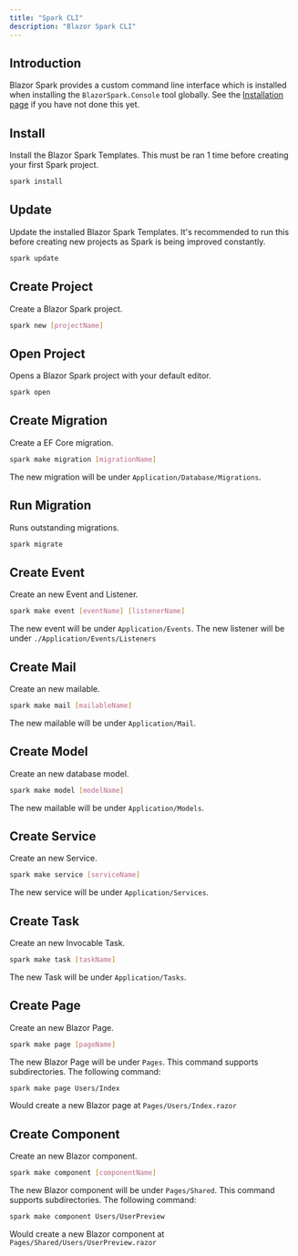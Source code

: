 ```yaml
---
title: "Spark CLI"
description: "Blazor Spark CLI"
---
```


## Introduction
Blazor Spark provides a custom command line interface which is installed when installing the `BlazorSpark.Console` tool globally. See the [Installation page](/docs/installation) if you have not done this yet.


## Install
Install the Blazor Spark Templates. This must be ran 1 time before creating your first Spark project.
```bash
spark install
```

## Update
Update the installed Blazor Spark Templates. It's recommended to run this before creating new projects as Spark is being improved constantly.
```bash
spark update
```

## Create Project
Create a Blazor Spark project.
```bash
spark new [projectName]
```

## Open Project
Opens a Blazor Spark project with your default editor.
```bash
spark open
```

## Create Migration
Create a EF Core migration.
```bash
spark make migration [migrationName]
```
The new migration will be under `Application/Database/Migrations`.

## Run Migration
Runs outstanding migrations.
```bash
spark migrate
```

## Create Event
Create an new Event and Listener.
```bash
spark make event [eventName] [listenerName]
```
The new event will be under `Application/Events`. The new listener will be under `./Application/Events/Listeners`

## Create Mail
Create an new mailable.
```bash
spark make mail [mailableName]
```
The new mailable will be under `Application/Mail`.

## Create Model
Create an new database model.
```bash
spark make model [modelName]
```
The new mailable will be under `Application/Models`.

## Create Service
Create an new Service.
```bash
spark make service [serviceName]
```
The new service will be under `Application/Services`.

## Create Task
Create an new Invocable Task.
```bash
spark make task [taskName]
```
The new Task will be under `Application/Tasks`.

## Create Page
Create an new Blazor Page.
```bash
spark make page [pageName]
```
The new Blazor Page will be under `Pages`. This command supports subdirectories. The following command:
```bash
spark make page Users/Index
```
Would create a new Blazor page at `Pages/Users/Index.razor`

## Create Component
Create an new Blazor component.
```bash
spark make component [componentName]
```
The new Blazor component will be under `Pages/Shared`. This command supports subdirectories. The following command:
```bash
spark make component Users/UserPreview
```
Would create a new Blazor component at `Pages/Shared/Users/UserPreview.razor`
